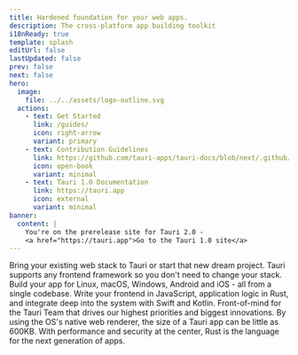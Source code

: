 ```yaml
---
title: Hardened foundation for your web apps.
description: The cross-platform app building toolkit
i18nReady: true
template: splash
editUrl: false
lastUpdated: false
prev: false
next: false
hero:
  image:
    file: ../../assets/logo-outline.svg
  actions:
    - text: Get Started
      link: /guides/
      icon: right-arrow
      variant: primary
    - text: Contribution Guidelines
      link: https://github.com/tauri-apps/tauri-docs/blob/next/.github/CONTRIBUTING.md
      icon: open-book
      variant: minimal
    - text: Tauri 1.0 Documentation
      link: https://tauri.app
      icon: external
      variant: minimal
banner:
  content: |
    You're on the prerelease site for Tauri 2.0 -
    <a href="https://tauri.app">Go to the Tauri 1.0 site</a>
---
```



<div class="hero-bg">
	<div class="bg-logo"></div>
	<div class="bg-grad"></div>
	<div class="bg-grad-red"></div>
</div>

<CardGrid stagger>
	<Card title="Frontend Independent" icon="rocket">
		Bring your existing web stack to Tauri or start that new dream project.
		Tauri supports any frontend framework so you don't need to change your
		stack.
	</Card>
	<Card title="Cross Platform" icon="rocket">
		Build your app for Linux, macOS, Windows, Android and iOS - all from a
		single codebase.
	</Card>
	<Card title="Inter-Process Communication" icon="rocket">
		Write your frontend in JavaScript, application logic in Rust, and integrate
		deep into the system with Swift and Kotlin.
	</Card>
	<Card title="Maximum Security" icon="rocket">
		Front-of-mind for the Tauri Team that drives our highest priorities and
		biggest innovations.
	</Card>
	<Card title="Minimal Size" icon="rocket">
		By using the OS's native web renderer, the size of a Tauri app can be little
		as 600KB.
	</Card>
	<Card title="Powered by Rust" icon="rocket">
		With performance and security at the center, Rust is the language for the
		next generation of apps.
	</Card>
</CardGrid>
